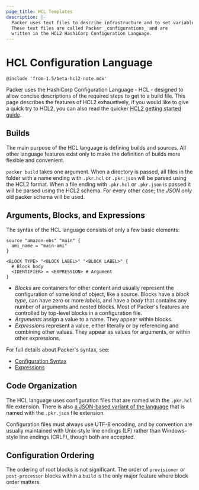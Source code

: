 ```yaml
---
page_title: HCL Templates
description: |-
  Packer uses text files to describe infrastructure and to set variables.
  These text files are called Packer _configurations_ and are
  written in the HCL2 HashiCorp Configuration Language.
---
```


# HCL Configuration Language

`@include 'from-1.5/beta-hcl2-note.mdx'`

Packer uses the HashiCorp Configuration Language - HCL - designed to allow
concise descriptions of the required steps to get to a build file. This page
describes the features of HCL2 exhaustively, if you would like to give a quick
try to HCL2, you can also read the quicker [HCL2 getting started
guide](/packer/guides/hcl).

## Builds

The main purpose of the HCL language is defining builds and sources. All other
language features exist only to make the definition of builds more flexible and
convenient.

`packer build` takes one argument. When a directory is passed, all files in the
folder with a name ending with `.pkr.hcl` or `.pkr.json` will be parsed using
the HCL2 format. When a file ending with `.pkr.hcl` or `.pkr.json` is passed it
will be parsed using the HCL2 schema. For every other case; the _JSON only_ old
packer schema will be used.

## Arguments, Blocks, and Expressions

The syntax of the HCL language consists of only a few basic elements:

```hcl
source "amazon-ebs" "main" {
  ami_name = "main-ami"
}

<BLOCK TYPE> "<BLOCK LABEL>" "<BLOCK LABEL>" {
  # Block body
  <IDENTIFIER> = <EXPRESSION> # Argument
}
```

- _Blocks_ are containers for other content and usually represent the
  configuration of some kind of object, like a source. Blocks have a
  _block type,_ can have zero or more _labels,_ and have a _body_ that contains
  any number of arguments and nested blocks. Most of Packer's features are
  controlled by top-level blocks in a configuration file.
- _Arguments_ assign a value to a name. They appear within blocks.
- _Expressions_ represent a value, either literally or by referencing and
  combining other values. They appear as values for arguments, or within other
  expressions.

For full details about Packer's syntax, see:

- [Configuration Syntax](/packer/docs/templates/hcl_templates/syntax)
- [Expressions](/packer/docs/templates/hcl_templates/expressions)

## Code Organization

The HCL language uses configuration files that are named with the `.pkr.hcl`
file extension. There is also [a JSON-based variant of the
language](/packer/docs/templates/hcl_templates/syntax-json) that is named with the `.pkr.json` file
extension.

Configuration files must always use UTF-8 encoding, and by convention are
usually maintained with Unix-style line endings (LF) rather than Windows-style
line endings (CRLF), though both are accepted.

## Configuration Ordering

The ordering of root blocks is not significant. The order of `provisioner` or
`post-processor` blocks within a `build` is the only major feature where block
order matters.
